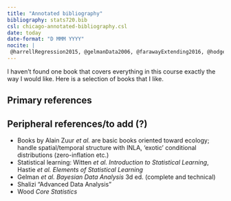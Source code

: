 ```yaml
---
title: "Annotated bibliography"
bibliography: stats720.bib
csl: chicago-annotated-bibliography.csl
date: today
date-format: "D MMM YYYY"
nocite: |
 @harrellRegression2015, @gelmanData2006, @farawayExtending2016, @hodgesRichly2013, @mcelreathStatistical2020, @woodGeneralized2017, @gelmanRegression2020
---
```


<style>
.csl-block {
 color: #a14c9a; <!-- was ## 3399ff; -->
}
</style>

<!-- typically renders in docs/ dir  -->

I haven't found one book that covers everything in this course exactly the way I would like. Here is a selection of books that I like.

## Primary references

::: {#refs}
:::

## Peripheral references/to add (?)

* Books by Alain Zuur *et al.* are basic books oriented toward ecology; handle spatial/temporal structure with INLA, 'exotic' conditional distributions (zero-inflation etc.)
* Statistical learning: Witten *et al.* *Introduction to Statistical Learning*, Hastie *et al.* *Elements of Statistical Learning*
* Gelman *et al.* *Bayesian Data Analysis* 3d ed. (complete and technical)
* Shalizi "Advanced Data Analysis"
* Wood *Core Statistics*

